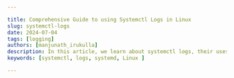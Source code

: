 ```yaml
---

title: Comprehensive Guide to using Systemctl Logs in Linux
slug: systemctl-logs
date: 2024-07-04
tags: [logging]
authors: [manjunath_irukulla]
description: In this article, we learn about systemctl logs, their uses, basic commands, and a few common messages with their meanings.
keywords: [systemctl, logs, systemd, Linux ]

---
```


<head>
<script
    type="application/ld+json"
    dangerouslySetInnerHTML={{ __html: JSON.stringify({
  "@context": "https://schema.org",
  "@type": "TechArticle",
  "headline": "Comprehensive Guide to using Systemctl Logs in Linux",
  "alternativeHeadline": "Understanding and utilizing systemctl logs for effective Linux system management",
  "author": {
    "@type": "Person",
    "name": "Manjunath Irukulla"
  },
  "publisher": {
    "@type": "Organization",
    "name": "SigNoz",
    "logo": {
      "@type": "ImageObject",
      "url": "https://signoz.io/img/SigNozLogo-orange.svg"
    }
  },
  "datePublished": "2024-07-04T00:00:00Z",
  "dateModified": "2024-07-04T00:00:00Z",
  "mainEntityOfPage": {
    "@type": "WebPage",
    "@id": "https://signoz.io/guides/systemctl-logs/"
  },
  "description": "In this article, we learn about systemctl logs, their uses, basic commands, and a few common messages with their meanings.",
  "keywords": "systemctl, logs, systemd, Linux",
  "articleSection": "Technology",
  "inLanguage": "en",
  "isPartOf": {
    "@type": "Blog",
    "name": "SigNoz Blog",
    "url": "https://signoz.io/blog/"
  },
  "about": [
    {
      "@type": "Thing",
      "name": "Systemctl",
      "description": "A command-line utility used to control and manage systemd services in Linux"
    },
    {
      "@type": "Thing",
      "name": "Systemd",
      "description": "A system and service manager for Linux operating systems"
    },
    {
      "@type": "Thing",
      "name": "Linux Logging",
      "description": "The process of recording events and information in Linux systems"
    }
  ],
  "mentions": [
    {
      "@type": "SoftwareApplication",
      "name": "SigNoz",
      "applicationCategory": "Monitoring Tool"
    }
  ],
  "mainEntity": {
    "@type": "FAQPage",
    "mainEntity": [
      {
        "@type": "Question",
        "name": "How to see systemctl services logs?",
        "acceptedAnswer": {
          "@type": "Answer",
          "text": "To view logs for a specific service, use sudo systemctl status <service-name>"
        }
      },
      {
        "@type": "Question",
        "name": "Where are systemctl logs stored?",
        "acceptedAnswer": {
          "@type": "Answer",
          "text": "systemctl itself doesn't store logs. Logs are managed by systemd and stored in the run/log/journal or /var/log/journal directories depending on the system configuration."
        }
      },
      {
        "@type": "Question",
        "name": "What is systemctl in Linux?",
        "acceptedAnswer": {
          "@type": "Answer",
          "text": "systemctl is a command-line utility in Linux for managing systemd, which controls system services with commands for status, start, stop, enable or disable."
        }
      },
      {
        "@type": "Question",
        "name": "How do I open service logs?",
        "acceptedAnswer": {
          "@type": "Answer",
          "text": "Open service logs using sudo journalctl -u <service-name> to view logs for a specific service."
        }
      },
      {
        "@type": "Question",
        "name": "How do I view logs in Linux?",
        "acceptedAnswer": {
          "@type": "Answer",
          "text": "View logs in Linux using journalctl for systemd logs or directly by accessing log files in the /var/log directory using commands like cat, less, or tails."
        }
      }
    ]
  },
  "tutorial": {
    "@type": "HowTo",
    "name": "How to Use Systemctl Logs",
    "step": [
      {
        "@type": "HowToStep",
        "name": "Check Service Status",
        "text": "Use sudo systemctl status <service-name> to display the current status and recent logs of the service."
      },
      {
        "@type": "HowToStep",
        "name": "Start a Service",
        "text": "Use sudo systemctl start <service-name> to initialize the specified service."
      },
      {
        "@type": "HowToStep",
        "name": "Stop a Service",
        "text": "Use sudo systemctl stop <service-name> to halt the specified service."
      },
      {
        "@type": "HowToStep",
        "name": "Restart a Service",
        "text": "Use sudo systemctl restart <service-name> to restart the specified service."
      },
      {
        "@type": "HowToStep",
        "name": "View Detailed Logs",
        "text": "Use sudo journalctl -u <service-name> to view detailed logs for a specific service."
      }
    ]
  }
}) }}
  />
</head>

Effective management and monitoring of services are crucial for maintaining stability and optimizing performance in Linux systems. With `systemctl` and its counterpart `systemd`, you have powerful capabilities at your disposal for overseeing service statuses and diagnosing issues. 

This article explores `systemctl` to access and analyze service logs, detailing essential `systemctl` commands to enhance your system administration skills.

## Understanding `systemctl` Logs

`systemctl` is a command-line utility used to interact with and control the `systemd` system and service manager. `systemd` itself is a system and service manager for Linux operating systems responsible for orchestrating the startup, shutdown, and management of system processes and services.

Whenever a service starts, stops, crashes, or changes its configuration, `systemd` generates logs. These logs are managed by `systemd-journald`, a system service that collects and stores logging data.  

`Systemctl` can be used to manage and control `systemd` services and units, providing commands to start, stop, restart, enable, disable, and check status. Additionally, `systemctl` can be used to view logs for these services and units.

## Basic Commands for Logging using  `systemctl`

`Systemctl` commands allow you to manage services on your Linux system effortlessly. These are essential commands to effectively log and manage different services. 

To  display the current status and recent logs of the service:

```bash
sudo systemctl status <service-name>
```

To show detailed properties of the specified service, including its configuration and state: 

```bash
sudo systemctl show <service-name>
```

To initialize the specified service:

```bash
sudo systemctl start <service-name>
```

To halt the specified service: 

```bash
sudo systemctl stop <service-name> 
```

To restart the specified service: 

```bash
sudo systemctl restart <service-name> 
```

To configure the service to start automatically at system boot: 

```bash
sudo systemctl enable <service-name>
```

To prevent the service from starting automatically at system boot:

```bash
sudo systemctl disable <service-name> 
```

To list all the service units, including their states:  

```bash
sudo systemctl list-units --type=service --all 
```

To list all services that have failed to start: 

```bash
sudo systemctl --failed
```

## Advanced Troubleshooting Techniques

Correlating Logs Across Services:
Use `journalctl` to view logs from multiple related services simultaneously:

```
sudo journalctl -u service1 -u service2 -u service3
```

Filtering Logs by Priority:
Focus on critical issues by filtering logs based on priority:

```
sudo journalctl -p err..alert -u service-name
```

Analyzing Boot-time Issues:
Investigate problems during system startup:

```
sudo journalctl -b -1
```

Tracing Service Dependencies:
Understand service relationships for complex issues:

```
sudo systemctl list-dependencies service-name
```

### Understanding `systemctl status` vs `journalctl`

While both commands can be used to view logs, they serve different purposes:

- `systemctl status service-name`: Provides a snapshot of the current service status, including recent log entries. It's useful for a quick overview.
- `journalctl -u service-name`: Offers a comprehensive view of all logs for a specific service. It allows for more detailed filtering and analysis.

For example:

```bash
# Quick status check
sudo systemctl status nginx

# Detailed log analysis
sudo journalctl -u nginx --since today
```

## Common `systemctl` Log Messages and their Meaning

Understanding `systemctl` log messages is crucial for effectively managing and troubleshooting services on your Linux system. These messages provide valuable insights into the operational status and behaviour of various services on your system. 

Below are common `systemctl` log messages and their explanations. 

- Service started:

```bash
started [service_name]
```

The system successfully started the specified service.

- Service stopped:

```bash
stopped [service_name]
```

The system successfully stopped the specified service.

- Service enabled to start at boot:

```bash
Enabled [service-name] to start at boot
```

The specified service has been configured to start automatically when the system boots up.

- Service disabled to start at boot:

```bash
Disabled [service-name] from starting at boot
```

The specified service has been configured to not start automatically when the system boots up.

- Failed to start service:

```bash
Failed to start [service-name]. See 'systemctl status [service-name]' for details
```

The system attempted to start the service, but it failed. The `systemctl status` command can provide more details about the failure, such as error messages, logs, and dependency information.

- Main process exited with the status information:

```bash
[service-name]:Main process exited, code=exited, status=[error=code]
```

The main process of the service terminated unexpectedly with an error code. Additional details like "code=exited" and "status=[error=code]" specify the exact status and error code associated with the process termination.

- Main process exited with an error code:

```bash
[service-name]: Main process exited with error code [error-code]
```

This indicates that the main process of the specified service has unexpectedly terminated or crashed. The `[error-code]` provides a numerical code that can help you diagnose the reason for the failure.

- Start operation timed out:

```bash
[service-name]:Main process exited, code=exited, status=[error=code]0
```

The main process of the specified service terminated unexpectedly with an error code, indicating a failure in the service's operation.

- Service entered failed state:

```bash
[service-name] entered failed state
```

The specified service has encountered a critical error and has entered a failed state, meaning it is not running and requires further investigation.

- Dependency failed for the service:

```bash
Dependency failed for [service-name]
```

A dependency required for the specified service to start is not available or has failed, preventing the service from starting successfully.

- Service process terminated by a specific signal:

```bash
killing [service-name] (PID [PID-number]) with signal [signal-type]
```

The system is terminating the specified service process due to receiving a specific signal (e.g., SIGTERM for normal termination, SIGKILL for forced termination).

## Real-world Examples and Case Studies

### Case Study 1: Debugging a Failed Service Start

A system administrator noticed that a critical service wasn't starting after a system reboot. Here's how they used systemctl logs to diagnose and solve the issue:

1. Checked the service status:
    
    ```
    sudo systemctl status critical-service
    ```
    
2. Observed the error message: "Failed to start due to missing dependency"
3. Investigated the dependency:
    
    ```
    sudo systemctl list-dependencies critical-service
    ```
    
4. Found that a required service wasn't starting
5. Checked the logs of the required service:
    
    ```
    sudo journalctl -u required-service
    ```
    
6. Discovered a configuration error in the required service
7. Fixed the configuration and restarted both services, resolving the issue

### Case Study 2: Identifying Resource Bottlenecks

A web application was experiencing intermittent slowdowns. The admin used systemctl logs to identify the root cause:

1. Checked the web server service status:
    
    ```
    sudo systemctl status web-server
    ```
    
2. Noticed frequent restarts in the logs
3. Examined detailed logs:
    
    ```
    sudo journalctl -u web-server --since "1 hour ago"
    ```
    
4. Found "Out of Memory" errors preceding each restart
5. Used this information to optimize the application's memory usage and increase system resources

## Limitations of systemctl in Logs Management

While `systemctl` provides a convenient way to manage system services, its capabilities for log analysis and management are limited, especially in complex environments with large data volumes. These limitations include:

- Limited Visualization: Logs are presented in plain text format, and analyzing logs directly from the command line makes it difficult to identify patterns and trends.
- Time-consuming: As log volumes grow, manually sifting through them for troubleshooting becomes time-consuming, especially in production environments when logs from multiple services need to be correlated.
- Limited Filtering and Searching: `systemctl` primarily focuses on starting, stopping, and checking the status of services. It doesn't offer advanced log analysis features like filtering, searching, or correlating logs from multiple sources, making it difficult to pinpoint specific events or patterns within the logs.
- No Centralized Log Management: `systemctl` doesn't provide a centralized way to manage logs from multiple systems. In a distributed environment, you'll need additional tools like Syslog servers or log aggregation solutions to collect and analyze logs across different machines.

## Logs Management and Analysis with SigNoz

[SigNoz](https://signoz.io/) is a full-stack open-source APM tool with log management and analysis features. It uses a columnar database, <a href="https://clickhouse.com/" rel="noopener noreferrer nofollow" target="_blank">ClickHouse</a>, which is [very efficient at ingesting and storing logs data](https://signoz.io/blog/logs-performance-benchmark/) for analysis.

SigNoz offers several key features to to help you effectively manage and analyze your logs, they include:

- Unified UI: SigNoz consolidates metrics, traces, and logs into a single user interface, allowing seamless log correlation with metrics and traces.
- Centralized Log Management: SigNoz can aggregate logs from various sources, providing a centralized platform for efficient storage, management, and analysis. This eliminates the need to switch between multiple tools and simplifies the process of monitoring and troubleshooting complex systems.
- Real-Time Log Monitoring: SigNoz provides a live tail logging feature to help you monitor your logs in real time, enabling proactive incident management and faster resolution times.
- Advanced Log Query Builder: The advanced query builder in the logs UI allows you to filter out logs quickly by mixing and matching fields.
- OpenTelemetry Support: SigNoz is built to support <a href="https://opentelemetry.io/" rel="noopener noreferrer nofollow" target="_blank">OpenTelemetry</a> natively, which is quietly becoming the global standard for generating and managing telemetry signals ( logs, metrics, and traces).

<Figure src="/img/guides/2024/07/systemctl-logs-Untitled.webp" alt="Logs management in SigNoz" caption="Logs management in SigNoz" />


## Getting Started with SigNoz

<GetStartedSigNoz />

## Conclusion

Analyzing `systemctl` logs offers insights into events, services, and application activities, which are essential for monitoring, troubleshooting, auditing, and optimizing system performance. Here are the key takeaways from this article:

- `Systemctl` logs are crucial for maintaining the reliability of your Linux system. They help monitor the status and behavior of services, diagnose and fix service failures, audit service-related actions, and identify performance bottlenecks.
- You can use essential `systemctl` commands such as status, start, stop, restart, enable, disable, and list all units and failed services to manage your services effectively.
- By leveraging essential `systemctl` commands such as status, start, stop, restart, enable, disable, and listing units and failed services, you can effectively manage and optimize your system services.
- Knowing how to interpret common `systemctl` log messages can help you effectively manage and troubleshoot services.
- Adopting a log management tool like SigNoz enhances your ability to analyze logs, troubleshoot efficiently, and optimize system performance.

## FAQs

### How to see `systemctl` services logs?

To view logs for a specific service, use `sudo systemctl status <service-name>` 

### Where are `systemctl` logs stored?

`systemctl` itself doesn’t store logs. Logs are managed by `systemd` and stored in the `run/log/journal` or `/var/log/journal` directories depending on the system configuration. 

### What are `systemd` logs?

`Systemd` logs are a centralized and structured logging system for Linux systems. 

### What is `systemctl` in Linux?

`systemctl` is a command-line utility in Linux for managing `systemd`, which controls system services with commands for status, start, stop, enable or disable.  

### How do I open service logs?

Open service logs using `sudo journalctl -u <service-name>`  to view logs for a specific service. 

### What are the service logs?

Service logs are records of events, actions and messages generated by a service, which document its activities, status changes, errors, and other significant occurrences for monitoring and troubleshooting. 

### How do I view logs in Linux?

View logs in Linux using `journalctl` for `systemd` logs or directly by accessing log files in the `/var/log` directory using commands like `cat`, `less`, or `tails`. 

### How to check all `systemctl` services?

Use `systemctl list-units --type=service -all` to list all `systemctl` services and their states. 

### Where are the `systemctl` service files?

`Systemctl` service files are typically stored in directories like `/lib/systemd/system`, `/etc/systemd/system/` or `/usr/lib/systemd/system` depending on the Linux distribution. 

### What is the size limit of `systemd` log?

The size limit of `systemd` log is not fixed and varies depending on the configuration.

### Can I delete journal logs?

Yes, you can delete journal logs by using the `journalctl` command to delete journal logs. You can specify the size or time duration for which you want to delete the logs. For example, 

`sudo journalctl --vaccum-time=1d` to delete logs older than one day. 

### How to check service restart logs in Linux?

Use `journalctl -u <service-name>`  to check service restart logs in Linux.

### How do I view services in `Systemctl`?

View all services and their current states with `systemctl list-units --type=service` 

### How to check service restart logs in Linux?

To check service restart logs in Linux using `journalctl`, you can use the command `sudo journalctl -u <service-name> | grep "status"`. The status could be Running, Started, etc. 

### How do I view logs in ServiceNow?

To view logs in ServiceNow, you can typically use the “System Log” or “Application Logs” modules depending on the type of logs you are interested in. You can access System logs using predefined queries or create custom queries to filter logs based on specific parameters. 

### Where are the `systemctl` service files?

The `systemctl` files are typically stored in serval directories on a Linux system. The primary locations of `systemctl` like `/lib/systemd/system`, `/etc/systemd/system`, `etc/init.d` 

## Resources

- [Microservices Logging](https://signoz.io/blog/microservices-logging/)
- [Kubectl Logs](https://signoz.io/blog/kubectl-logs/)
